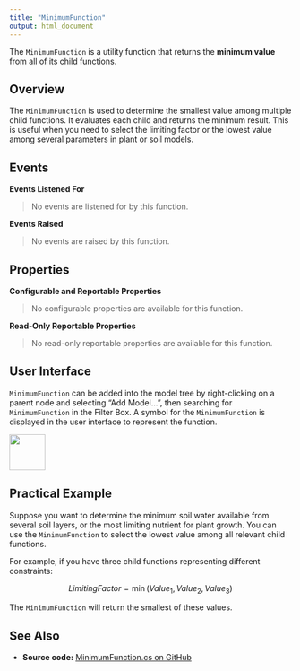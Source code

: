 ```yaml
---
title: "MinimumFunction"
output: html_document
---
```


The `MinimumFunction` is a utility function that returns the **minimum value** from all of its child functions.

## Overview

The `MinimumFunction` is used to determine the smallest value among multiple child functions. It evaluates each child and returns the minimum result. This is useful when you need to select the limiting factor or the lowest value among several parameters in plant or soil models.

## Events

**Events Listened For**

> No events are listened for by this function.

**Events Raised**

> No events are raised by this function.

## Properties

**Configurable and Reportable Properties**

> No configurable properties are available for this function.

**Read-Only Reportable Properties**

> No read-only reportable properties are available for this function.

## User Interface

`MinimumFunction` can be added into the model tree by right-clicking on a parent node and selecting "Add Model...", then searching for `MinimumFunction` in the Filter Box. A symbol for the `MinimumFunction` is displayed in the user interface to represent the function.

![](https://github.com/APSIMInitiative/ApsimX/raw/master/ApsimNG/Resources/TreeViewImages/MinimumFunction.png){ width=64px }

## Practical Example

Suppose you want to determine the minimum soil water available from several soil layers, or the most limiting nutrient for plant growth. You can use the `MinimumFunction` to select the lowest value among all relevant child functions.

For example, if you have three child functions representing different constraints:

$$
LimitingFactor = \min(Value_1, Value_2, Value_3)
$$

The `MinimumFunction` will return the smallest of these values.

## See Also

* **Source code:** [MinimumFunction.cs on GitHub](https://github.com/APSIMInitiative/ApsimX/blob/master/Models/Functions/MinimumFunction.cs)
